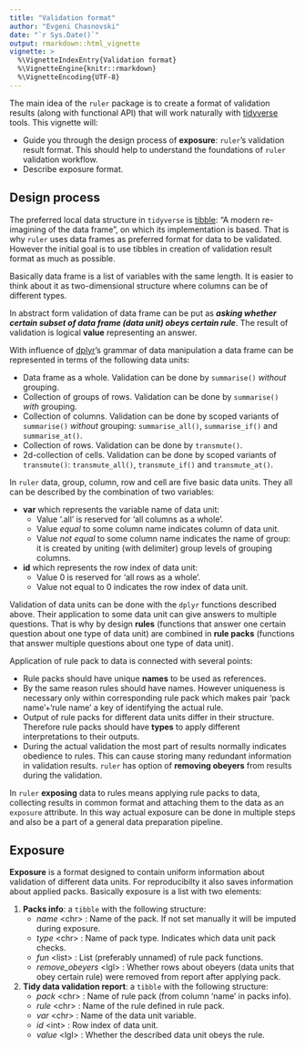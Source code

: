 ```yaml
---
title: "Validation format"
author: "Evgeni Chasnovski"
date: "`r Sys.Date()`"
output: rmarkdown::html_vignette
vignette: >
  %\VignetteIndexEntry{Validation format}
  %\VignetteEngine{knitr::rmarkdown}
  %\VignetteEncoding{UTF-8}
---
```


The main idea of the `ruler` package is to create a format of validation results (along with functional API) that will work naturally with [tidyverse](http://tidyverse.org) tools. This vignette will:

- Guide you through the design process of __exposure__: `ruler`'s validation result format. This should help to understand the foundations of `ruler` validation workflow.
- Describe exposure format.

## Design process

The preferred local data structure in `tidyverse` is [tibble](http://tibble.tidyverse.org): "A modern re-imagining of the data frame", on which its implementation is based. That is why `ruler` uses data frames as preferred format for data to be validated. However the initial goal is to use tibbles in creation of validation result format as much as possible.

Basically data frame is a list of variables with the same length. It is easier to think about it as two-dimensional structure where columns can be of different types.

In abstract form validation of data frame can be put as ___asking whether certain subset of data frame (data unit) obeys certain rule___. The result of validation is logical __value__ representing an answer.

With influence of [dplyr](http://dplyr.tidyverse.org)'s grammar of data manipulation a data frame can be represented in terms of the following data units:

- Data frame as a whole. Validation can be done by `summarise()` _without_ grouping.
- Collection of groups of rows. Validation can be done by `summarise()` _with_ grouping.
- Collection of columns. Validation can be done by scoped variants of `summarise()` _without_ grouping: `summarise_all()`, `summarise_if()` and `summarise_at()`.
- Collection of rows. Validation can be done by `transmute()`.
- 2d-collection of cells. Validation can be done by scoped variants of `transmute()`: `transmute_all()`, `transmute_if()` and `transmute_at()`.

In `ruler` data, group, column, row and cell are five basic data units. They all can be described by the combination of two variables:

- __var__ which represents the variable name of data unit:
    - Value '.all' is reserved for 'all columns as a whole'.
    - Value _equal_ to some column name indicates column of data unit.
    - Value _not equal_ to some column name indicates the name of group: it is created by uniting (with delimiter) group levels of grouping columns.
- __id__ which represents the row index of data unit:
    - Value 0 is reserved for 'all rows as a whole'.
    - Value not equal to 0 indicates the row index of data unit.

Validation of data units can be done with the `dplyr` functions described above. Their application to some data unit can give answers to multiple questions. That is why by design __rules__ (functions that answer one certain question about one type of data unit) are combined in __rule packs__ (functions that answer multiple questions about one type of data unit).

Application of rule pack to data is connected with several points:

- Rule packs should have unique __names__ to be used as references.
- By the same reason rules should have names. However uniqueness is necessary only within corresponding rule pack which makes pair 'pack name'+'rule name' a key of identifying the actual rule.
- Output of rule packs for different data units differ in their structure. Therefore rule packs should have __types__ to apply different interpretations to their outputs.
- During the actual validation the most part of results normally indicates obedience to rules. This can cause storing many redundant information in validation results. `ruler` has option of __removing obeyers__ from results during the validation.

In `ruler` __exposing__ data to rules means applying rule packs to data, collecting results in common format and attaching them to the data as an `exposure` attribute. In this way actual exposure can be done in multiple steps and also be a part of a general data preparation pipeline.

## Exposure

__Exposure__ is a format designed to contain uniform information about validation of different data units. For reproducibilty it also saves information about applied packs. Basically exposure is a list with two elements:

1. __Packs info__: a `tibble` with the following structure:
    - _name_ \<chr\> : Name of the pack. If not set manually it will be imputed during exposure.
    - _type_ \<chr\> : Name of pack type. Indicates which data unit pack checks.
    - _fun_ \<list\> : List (preferably unnamed) of rule pack functions.
    - _remove_obeyers_ \<lgl\> : Whether rows about obeyers (data units that obey certain rule) were removed from report after applying pack.
2. __Tidy data validation report__: a `tibble` with the following structure:
    - _pack_ \<chr\> : Name of rule pack (from column 'name' in packs info).
    - _rule_ \<chr\> : Name of the rule defined in rule pack.
    - _var_ \<chr\> : Name of the data unit variable.
    - _id_ \<int\> : Row index of data unit.
    - _value_ \<lgl\> : Whether the described data unit obeys the rule.
